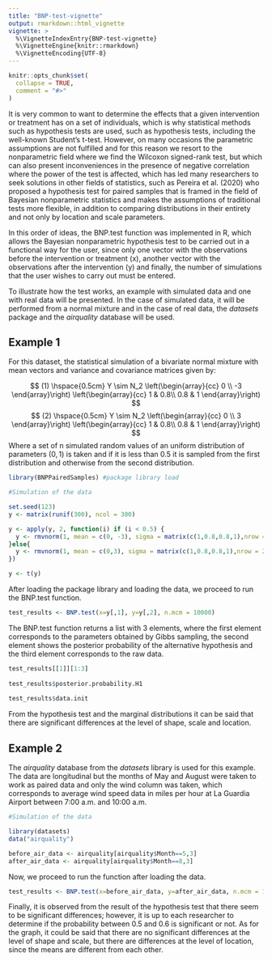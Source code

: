 ```yaml
---
title: "BNP-test-vignette"
output: rmarkdown::html_vignette
vignette: >
  %\VignetteIndexEntry{BNP-test-vignette}
  %\VignetteEngine{knitr::rmarkdown}
  %\VignetteEncoding{UTF-8}
---
```


```r
knitr::opts_chunk$set(
  collapse = TRUE,
  comment = "#>"
)
```


It is very common to want to determine the effects that a given intervention or treatment has on a set of individuals, which is why statistical methods such as hypothesis tests are used, such as hypothesis tests, including the well-known Student's t-test. However, on many occasions the parametric assumptions are not fulfilled and for this reason we resort to the nonparametric field where we find the Wilcoxon signed-rank test, but which can also present inconveniences in the presence of negative correlation where the power of the test is affected, which has led many researchers to seek solutions in other fields of statistics, such as Pereira et al. (2020) who proposed a hypothesis test for paired samples that is framed in the field of Bayesian nonparametric statistics and makes the assumptions of traditional tests more flexible, in addition to comparing distributions in their entirety and not only by location and scale parameters.

In this order of ideas, the BNP.test function was implemented in R, which allows the Bayesian nonparametric hypothesis test to be carried out in a functional way for the user, since only one vector with the observations before the intervention or treatment (x), another vector with the observations after the intervention (y) and finally, the number of simulations that the user wishes to carry out must be entered.


To illustrate how the test works, an example with simulated data and one with real data will be presented. In the case of simulated data, it will be performed from a normal mixture and in the case of real data, the $datasets$ package and the $airquality$ database will be used.


## Example 1 

For this dataset, the statistical simulation of a bivariate normal mixture with mean vectors and variance and covariance matrices given by:

$$
(1) \hspace{0.5cm} Y \sim N_2 \left(\begin{array}{cc} 
0 \\
-3
\end{array}\right)
\left(\begin{array}{cc} 
1 & 0.8\\ 
0.8 & 1
\end{array}\right)
$$
$$
(2) \hspace{0.5cm} Y \sim N_2 \left(\begin{array}{cc} 
0 \\
3
\end{array}\right)
\left(\begin{array}{cc} 
1 & 0.8\\ 
0.8 & 1
\end{array}\right)
$$
Where a set of n simulated random values of an uniform distribution of parameters $(0,1)$ is taken and if it is less than 0.5 it is sampled from the first distribution and otherwise from the second distribution.

```r
library(BNPPairedSamples) #package library load

#Simulation of the data

set.seed(123)
y <- matrix(runif(300), ncol = 300)

y <- apply(y, 2, function(i) if (i < 0.5) {
  y <- rmvnorm(1, mean = c(0, -3), sigma = matrix(c(1,0.8,0.8,1),nrow = 2,byrow = T))
}else{
  y <- rmvnorm(1, mean = c(0,3), sigma = matrix(c(1,0.8,0.8,1),nrow = 2,byrow = T))
})

y <- t(y)

```

After loading the package library and loading the data, we proceed to run the BNP.test function.


```r

test_results <- BNP.test(x=y[,1], y=y[,2], n.mcm = 10000)

```

The BNP.test function returns a list with 3 elements, where the first element corresponds to the parameters obtained by Gibbs sampling, the second element shows the posterior probability of the alternative hypothesis and the third element corresponds to the raw data.


```r

test_results[[1]][1:3]
  
test_results$posterior.probability.H1
  
test_results$data.init

```

From the hypothesis test and the marginal distributions it can be said that there are significant differences at the level of shape, scale and location.


## Example 2

The $airquality$ database from the $datasets$ library is used for this example. The data are longitudinal but the months of May and August were taken to work as paired data and only the wind column was taken, which corresponds to average wind speed data in miles per hour at La Guardia Airport between 7:00 a.m. and 10:00 a.m.


```r


#Simulation of the data

library(datasets)
data("airquality")

before_air_data <- airquality[airquality$Month==5,3]
after_air_data <- airquality[airquality$Month==8,3]

```

Now, we proceed to run the function after loading the data.

```r


test_results <- BNP.test(x=before_air_data, y=after_air_data, n.mcm = 10000)

```

Finally, it is observed from the result of the hypothesis test that there seem to be significant differences; however, it is up to each researcher to determine if the probability between 0.5 and 0.6 is significant or not. As for the graph, it could be said that there are no significant differences at the level of shape and scale, but there are differences at the level of location, since the means are different from each other. 
